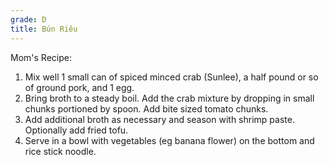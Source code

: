 ```yaml
---
grade: D
title: Bún Riêu
---
```

Mom's Recipe:
1. Mix well 1 small can of spiced minced crab (Sunlee), a half pound or so of ground pork, and 1 egg.
2. Bring broth to a steady boil. Add the crab mixture by dropping in small chunks portioned by spoon. Add bite sized tomato chunks.
3. Add additional broth as necessary and season with shrimp paste. Optionally add fried tofu.
4. Serve in a bowl with vegetables (eg banana flower) on the bottom and rice stick noodle.